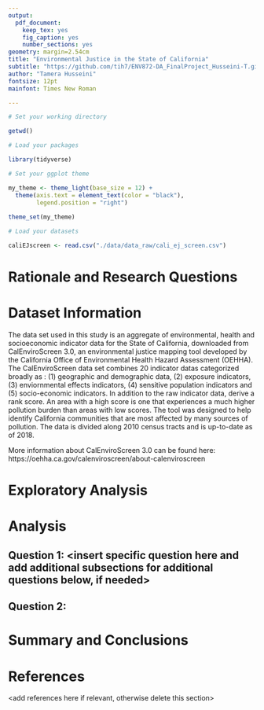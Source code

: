 ```yaml
---
output: 
  pdf_document:
    keep_tex: yes
    fig_caption: yes
    number_sections: yes
geometry: margin=2.54cm
title: "Environmental Justice in the State of California"
subtitle: "https://github.com/tih7/ENV872-DA_FinalProject_Husseini-T.git"
author: "Tamera Husseini"
fontsize: 12pt
mainfont: Times New Roman

---
```


\newpage
\tableofcontents 
\newpage
\listoftables 
\newpage
\listoffigures 
\newpage

```r
# Set your working directory

getwd()

# Load your packages

library(tidyverse)

# Set your ggplot theme

my_theme <- theme_light(base_size = 12) +
  theme(axis.text = element_text(color = "black"), 
        legend.position = "right")
  
theme_set(my_theme)

# Load your datasets

caliEJscreen <- read.csv("./data/data_raw/cali_ej_screen.csv")
```


# Rationale and Research Questions



\newpage

# Dataset Information

The data set used in this study is an aggregate of environmental, health and socioeconomic indicator data for the State of California, downloaded from CalEnviroScreen 3.0, an environmental justice mapping tool developed by the California Office of Environmental Health Hazard Assessment (OEHHA). The CalEnviroScreen data set combines 20 indicator datas categorized broadly as : (1) geographic and demographic data, (2) exposure indicators, (3) enviornmental effects indicators, (4) sensitive population indicators and (5) socio-economic indicators. In addition to the raw indicator data,  derive a rank score. An area with a high score is one that experiences a much higher pollution burden than areas with low scores. The tool was designed to help identify California communities that are most affected by many sources of pollution. The data is divided along 2010 census tracts and is up-to-date as of 2018. 

More information about CalEnviroScreen 3.0 can be found here: https://oehha.ca.gov/calenviroscreen/about-calenviroscreen




\newpage

# Exploratory Analysis 



\newpage

# Analysis



## Question 1: <insert specific question here and add additional subsections for additional questions below, if needed>

## Question 2: 




\newpage

# Summary and Conclusions


\newpage

# References
<add references here if relevant, otherwise delete this section> 
